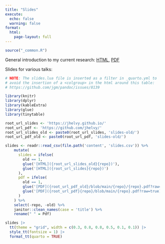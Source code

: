 ```yaml
---
title: "Slides"
execute: 
  echo: false
  warning: false
format: 
  html:
    page-layout: full
---
```


```r
source("_common.R")
```

General introduction to my current research: [HTML](https://jhelvy.github.io/research-overview), [PDF](https://github.com/jhelvy/research-overview/blob/main/helveston-research.pdf?raw=true)

Slides for various talks:

```r

# NOTE: The slides.lua file is inserted as a filter in _quarto.yml to 
# avoid the insertion of a <colgroup> in the html around this table: 
# https://github.com/jgm/pandoc/issues/8139

library(knitr)
library(dplyr)
library(kableExtra)
library(glue)
library(tinytable)

root_url_slides <- 'https://jhelvy.github.io/'
root_url_pdf <- 'https://github.com/jhelvy/'
root_url_slides_old <- paste0(root_url_slides, 'slides-old/')
root_url_pdf_old <- paste0(root_url_pdf, 'slides-old/')

slides <- readr::read_csv(file.path('content', 'slides.csv')) %>%
    mutate(
      slides = ifelse(
        old == 1, 
        glue('[HTML]({root_url_slides_old}{repo})'),
        glue('[HTML]({root_url_slides}{repo})')
      ),
      pdf = ifelse(
        old == 1,
        glue('[PDF]({root_url_pdf_old}/blob/main/{repo}/{repo}.pdf?raw=true)'),
        glue('[PDF]({root_url_pdf}{repo}/blob/main/{repo}.pdf?raw=true)')
      )
    ) %>%
    select(-repo, -old) %>%
    janitor::clean_names(case = 'title') %>%
    rename(" " = Pdf)

slides |> 
  tt(theme = "grid", width = c(0.3, 0.8, 0.8, 0.5, 0.1, 0.1)) |>
  style_tt(fontsize = 1) |> 
  format_tt(quarto = TRUE)
```
